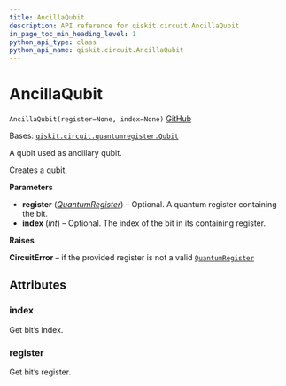 ```yaml
---
title: AncillaQubit
description: API reference for qiskit.circuit.AncillaQubit
in_page_toc_min_heading_level: 1
python_api_type: class
python_api_name: qiskit.circuit.AncillaQubit
---
```


# AncillaQubit

<span id="qiskit.circuit.AncillaQubit" />

`AncillaQubit(register=None, index=None)` [GitHub](https://github.com/qiskit/qiskit/tree/stable/0.23/qiskit/circuit/quantumregister.py "view source code")

Bases: [`qiskit.circuit.quantumregister.Qubit`](qiskit.circuit.Qubit "qiskit.circuit.quantumregister.Qubit")

A qubit used as ancillary qubit.

Creates a qubit.

**Parameters**

*   **register** ([*QuantumRegister*](qiskit.circuit.QuantumRegister "qiskit.circuit.QuantumRegister")) – Optional. A quantum register containing the bit.
*   **index** (*int*) – Optional. The index of the bit in its containing register.

**Raises**

**CircuitError** – if the provided register is not a valid [`QuantumRegister`](qiskit.circuit.QuantumRegister "qiskit.circuit.QuantumRegister")

## Attributes

<span id="qiskit.circuit.AncillaQubit.index" />

### index

Get bit’s index.

<span id="qiskit.circuit.AncillaQubit.register" />

### register

Get bit’s register.

